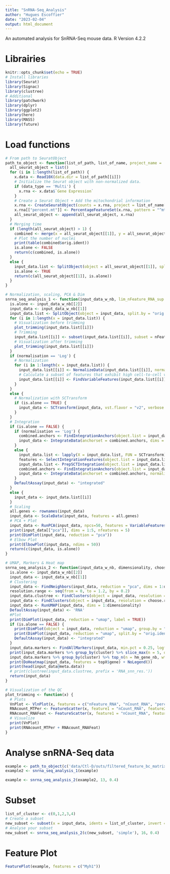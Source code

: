 ```yaml
---
title: "SnRNA-Seq_Analysis"
author: "Hugues Escoffier"
date: "2023-02-04"
output: html_document
---
```


An automated analysis for SnRNA-Seq mouse data.
R Version 4.2.2 

# Librairies 

```r
knitr::opts_chunk$set(echo = TRUE)
# Install libraries
library(Seurat)
library(Signac)
library(clustree)
# Additional
library(patchwork)
library(dplyr)
library(ggplot2)
library(here)
library(MASS)
library(future)
```

# Load functions 

```r
# From path to SeuratObject  
path_to_object <- function(list_of_path, list_of_name, project_name = 'Default', data_type = 'Multi') {
  all_seurat_object = list()
  for (i in 1:length(list_of_path)) {
    x.data <- Read10X(data.dir = list_of_path[[i]])
    # Initialize the Seurat object with non-normalized data.
    if (data_type == 'Multi') {
      x.rna <- x.data$`Gene Expression`
    }
    # Create a Seurat Object + Add the mitochondrial information
    x.rna <- CreateSeuratObject(counts = x.rna, project = list_of_name[[i]], min.cells = 3, min.features = 200)
    x.rna[["percent.mt"]] <- PercentageFeatureSet(x.rna, pattern = "^mt-")
    all_seurat_object <- append(all_seurat_object, x.rna)
  }
  # Merging time 
  if (length(all_seurat_object) > 1) {
    combined <- merge(x = all_seurat_object[[1]], y = all_seurat_object[c(-1)], add.cell.ids = list_of_name, project = project_name)
    # Plot the number of nuclei
    print(table(combined$orig.ident))
    is.alone <- FALSE
    return(c(combined, is.alone)) 
  }
  else {
    input_data.list <- SplitObject(object = all_seurat_object[[1]], split.by = "orig.ident")
    is.alone <- TRUE
    return(c(all_seurat_object[[1]], is.alone))
  }
}

# Normalization, scaling, PCA & Dim
snrna_seq_analysis_1 <- function(input_data_w_nb, lim_nFeature_RNA_sup = 200, lim_nFeature_RNA_inf = 2500, th_percent.mt = 0.8, normalisation = 'Log'){
  is.alone <- input_data_w_nb[[2]]
  input_data <- input_data_w_nb[[1]]
  input_data.list <- SplitObject(object = input_data, split.by = "orig.ident")
  for (i in 1:length(x = input_data.list)) {
    # Visualization before trimming
    plot_trimming(input_data.list[[i]])
    # Trimming
    input_data.list[[i]] <- subset(input_data.list[[i]], subset = nFeature_RNA > lim_nFeature_RNA_sup & nFeature_RNA < lim_nFeature_RNA_inf & percent.mt < th_percent.mt)
    # Visualization after trimming
    plot_trimming(input_data.list[[i]])
  }
  if (normalisation == 'Log') {
    # Normalization
    for (i in 1:length(x = input_data.list)) {
      input_data.list[[i]] <- NormalizeData(input_data.list[[i]], normalization.method = "LogNormalize", scale.factor = 10000)
      # Calculate a subset of features that exhibit high cell-to-cell variation in the data set
      input_data.list[[i]] <- FindVariableFeatures(input_data.list[[i]], selection.method = "vst", nfeatures = 2000)
    }
  }
  else {
    # Normalization with SCTransform 
    if (is.alone == TRUE) {
      input_data <- SCTransform(input_data, vst.flavor = "v2", verbose = FALSE, vars.to.regress = "percent.mt")
    }
  }
  # Integration 
  if (is.alone == FALSE) {
    if (normalisation == 'Log') {
      combined.anchors <- FindIntegrationAnchors(object.list = input_data.list, dims = 1:30)
      input_data <- IntegrateData(anchorset = combined.anchors, dims = 1:30)
    }
    else {
      input_data.list <- lapply(X = input_data.list, FUN = SCTransform)
      features <- SelectIntegrationFeatures(object.list = input_data.list, nfeatures = 5000)
      input_data.list <- PrepSCTIntegration(object.list = input_data.list, anchor.features = features)
      combined.anchors <- FindIntegrationAnchors(object.list = input_data.list, normalization.method = 'SCT', anchor.features = features)
      input_data <- IntegrateData(anchorset = combined.anchors, normalization.method = 'SCT')
    }
    DefaultAssay(input_data) <- "integrated"
  }
  else {
    input_data <- input_data.list[[i]]
  }
  # Scaling
  all.genes <- rownames(input_data)
  input_data <- ScaleData(input_data, features = all.genes)
  # PCA + Plot
  input_data <- RunPCA(input_data, npcs=50, features = VariableFeatures(object = input_data), verbose = FALSE)
  print(input_data[["pca"]], dims = 1:5, nfeatures = 5)
  print(DimPlot(input_data, reduction = "pca"))
  # Elbow Plot
  print(ElbowPlot(input_data, ndims = 50))
  return(c(input_data, is.alone))
}

# UMAP, Markers & Heat map 
snrna_seq_analysis_2 <- function(input_data_w_nb, dimensionality, choose.resolution, hm_gene_nb = 5) {
  is.alone <- input_data_w_nb[[2]]
  input_data <- input_data_w_nb[[1]]
  # Clustering
  input_data <- FindNeighbors(input_data, reduction = "pca", dims = 1:dimensionality, verbose = FALSE)
  resolution.range <- seq(from = 0, to = 1.2, by = 0.2)
  input_data.clustree <- FindClusters(object = input_data, resolution = resolution.range)
  input_data <- FindClusters(object = input_data, resolution = choose.resolution)
  input_data <- RunUMAP(input_data, dims = 1:dimensionality)
  DefaultAssay(input_data) <- 'RNA'
  #Plot
  print(DimPlot(input_data, reduction = "umap", label = TRUE))
  if (is.alone == FALSE) {
    print(DimPlot(object = input_data, reduction = "umap", group.by = "orig.ident", label = FALSE))
    print(DimPlot(input_data, reduction = "umap", split.by = "orig.ident", label = TRUE))
    DefaultAssay(input_data) <- "integrated"
  }
  input_data.markers <- FindAllMarkers(input_data, min.pct = 0.25, logfc.threshold = 0.25, only.pos = TRUE)
  print(input_data.markers %>% group_by(cluster) %>% slice_max(n = 5, order_by = avg_log2FC))
  input_data.markers %>% group_by(cluster) %>% top_n(n = hm_gene_nb, wt = avg_log2FC) -> topX
  print(DoHeatmap(input_data, features = topX$gene) + NoLegend())
  print(head(input_data@meta.data))
  # print(clustree(input_data.clustree, prefix = 'RNA_snn_res.'))
  return(input_data)
}

# Visualization of the QC 
plot_trimming <- function(x) {
  # Plots
  VnPlot <- VlnPlot(x, features = c("nFeature_RNA", "nCount_RNA", "percent.mt"), ncol = 3)
  RNAcount_MTPer <- FeatureScatter(x, feature1 = "nCount_RNA", feature2 = "percent.mt")
  RNAcount_RNAFeat <- FeatureScatter(x, feature1 = "nCount_RNA", feature2 = "nFeature_RNA")
  # Visualize
  print(VnPlot)
  print(RNAcount_MTPer + RNAcount_RNAFeat)
}
```

# Analyse snRNA-Seq data

```r
example <- path_to_object(c('data/Ctl-D/outs/filtered_feature_bc_matrix', 'data/Denerve/outs/filtered_feature_bc_matrix'), c('Control', 'Denerve')) 
example2 <- snrna_seq_analysis_1(example)
```

```r
example <- snrna_seq_analysis_2(example2, 13, 0.4)
```

# Subset

```r
list_of_cluster <- c(0,1,2,3,4)
# Create a subset 
new_subset <- subset(x = input_data, idents = list_of_cluster, invert = TRUE)
# Analyse your subset 
new_subset <- snrna_seq_analysis_2(c(new_subset, 'simple'), 16, 0.4)
```

# Feature Plot 

```r
FeaturePlot(example, features = c("Myh1"))
```

